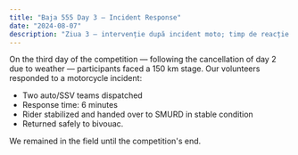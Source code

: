 ```yaml
---
title: "Baja 555 Day 3 — Incident Response"
date: "2024-08-07"
description: "Ziua 3 — intervenție după incident moto; timp de reacție de 6 minute."
---
```


On the third day of the competition — following the cancellation of day 2 due to weather — participants faced a 150 km stage. 
Our volunteers responded to a motorcycle incident:
- Two auto/SSV teams dispatched 
- Response time: 6 minutes
- Rider stabilized and handed over to SMURD in stable condition
- Returned safely to bivouac.

We remained in the field until the competition's end.
